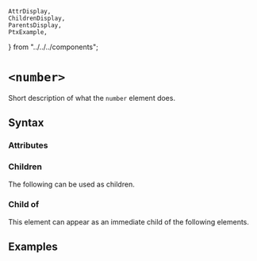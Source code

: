     AttrDisplay,
    ChildrenDisplay,
    ParentsDisplay,
    PtxExample,
} from "../../../components";

# `<number>`

Short description of what the `number` element does.

## Syntax

### Attributes

<AttrDisplay name="number" />

### Children

The following can be used as children.

<ChildrenDisplay name="number" />

### Child of

This element can appear as an immediate child of the following elements.

<ParentsDisplay name="number" />

## Examples

    